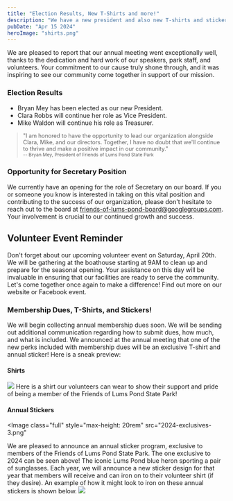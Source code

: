 ```yaml
---
title: "Election Results, New T-Shirts and more!"
description: "We have a new president and also new T-shirts and stickers for members!"
pubDate: "Apr 15 2024"
heroImage: "shirts.png"
---
```


We are pleased to report that our annual meeting went exceptionally well, thanks to the dedication and hard work of our speakers, park staff, and volunteers. Your commitment to our cause truly shone through, and it was inspiring to see our community come together in support of our mission.

### Election Results

- Bryan Mey has been elected as our new President.
- Clara Robbs will continue her role as Vice President.
- Mike Waldon will continue his role as Treasurer.

<div style="font-size: 0.8rem">

> "I am honored to have the opportunity to lead our organization alongside Clara, Mike, and our directors. Together, I have no doubt that we'll continue to thrive and make a positive impact in our community."<br /><small>-- Bryan Mey, President of Friends of Lums Pond State Park</small>

</div>

### Opportunity for Secretary Position

We currently have an opening for the role of Secretary on our board. If you or someone you know is interested in taking on this vital position and contributing to the success of our organization, please don't hesitate to reach out to the board at friends-of-lums-pond-board@googlegroups.com. Your involvement is crucial to our continued growth and success.

## Volunteer Event Reminder

Don't forget about our upcoming volunteer event on Saturday, April 20th. We will be gathering at the boathouse starting at 9AM to clean up and prepare for the seasonal opening. Your assistance on this day will be invaluable in ensuring that our facilities are ready to serve the community. Let's come together once again to make a difference! Find out more on our website or Facebook event.

### Membership Dues, T-Shirts, and Stickers!

We will begin collecting annual membership dues soon. We will be sending out additional communication regarding how to submit dues, how much, and what is included. We announced at the annual meeting that one of the new perks included with membership dues will be an exclusive T-shirt and annual sticker! Here is a sneak preview:


#### Shirts

<Image class="full" src="shirts.png"></Image>
Here is a shirt our volunteers can wear to show their support and pride of being
a member of the Friends of Lums Pond State Park!

#### Annual Stickers

<Image
  class="full"
  style="max-height: 20rem"
  src="2024-exclusives-3.png"
></Image>
We are pleased to announce an annual sticker program, exclusive to members of
the Friends of Lums Pond State Park. The one exclusive to 2024 can be seen
above! The iconic Lums Pond blue heron sporting a pair of sunglasses. Each year,
we will announce a new sticker design for that year that members will receive
and can iron on to their volunteer shirt (if they desire). An example of how it
might look to iron on these annual stickers is shown below.
<Image class="full" src="shirt-filled-example.png"></Image>
